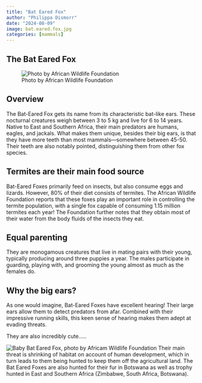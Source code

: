 ```yaml
---
title: "Bat Eared Fox"
author: "Philippa Dismorr"
date: "2024-08-09"
image: bat.eared.fox.jpg
categories: [mammals]
---
```


## The Bat Eared Fox 
![Photo by African Wildlife Foundation](bat.eared.fox.jpg)

## Overview

The Bat-Eared Fox gets its name from its characteristic bat-like ears. These nocturnal creatures weigh between 3 to 5 kg and live for 6 to 14 years. Native to East and Southern Africa, their main predators are humans, eagles, and jackals. What makes them unique, besides their big ears, is that they have more teeth than most mammals—somewhere between 45-50. Their teeth are also notably pointed, distinguishing them from other fox species.

## Termites are their main food source

Bat-Eared Foxes primarily feed on insects, but also consume eggs and lizards. However, 80% of their diet consists of termites. The African Wildlife Foundation reports that these foxes play an important role in controlling the termite population, with a single fox capable of consuming 1.15 million termites each year! The Foundation further notes that they obtain most of their water from the body fluids of the insects they eat.

## Equal parenting 
They are monogamous creatures that live in mating pairs with their young, typically producing around three puppies a year. The males participate in guarding, playing with, and grooming the young almost as much as the females do.

## Why the big ears? 
As one would imagine, Bat-Eared Foxes have excellent hearing! Their large ears allow them to detect predators from afar. Combined with their impressive running skills, this keen sense of hearing makes them adept at evading threats.

They are also incredibly cute..... 


![Baby Bat Eared Fox, photo by Africam Wildlife Foundation](baby.batearedfox.jpg)
Their main threat is shrinking of habitat on account of human development, which in turn leads to them being hunted to keep them off the agricultural land. The Bat Eared Foxes are also hunted for their fur in Botswana as well as trophy hunted in East and Southern Africa (Zimbabwe, South Africa, Botswana). 


